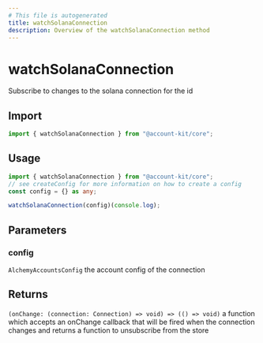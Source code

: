 ```yaml
---
# This file is autogenerated
title: watchSolanaConnection
description: Overview of the watchSolanaConnection method
---
```


# watchSolanaConnection

Subscribe to changes to the solana connection for the id

## Import

```ts
import { watchSolanaConnection } from "@account-kit/core";
```

## Usage

```ts twoslash
import { watchSolanaConnection } from "@account-kit/core";
// see createConfig for more information on how to create a config
const config = {} as any;

watchSolanaConnection(config)(console.log);
```

## Parameters

### config

`AlchemyAccountsConfig`
the account config of the connection

## Returns

`(onChange: (connection: Connection) => void) => (() => void)`
a function which accepts an onChange callback that will be fired when the connection changes and returns a function to unsubscribe from the store
